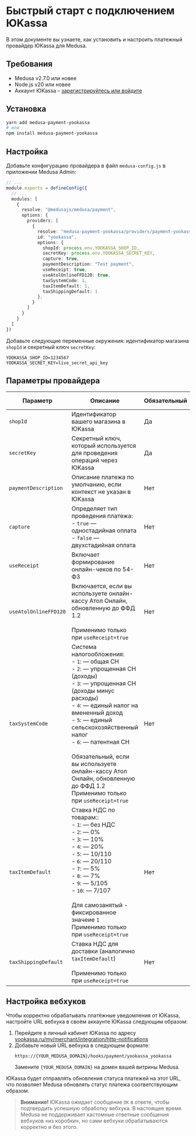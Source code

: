 # Быстрый старт с подключением ЮKassa

В этом документе вы узнаете, как установить и настроить платежный провайдер ЮKassa для Medusa.

## Требования

- Medusa v2.7.0 или новее
- Node.js v20 или новее
- Аккаунт ЮKassa – [зарегистрируйтесь или войдите](https://yookassa.ru/joinups/?source=ks)

## Установка

```bash
yarn add medusa-payment-yookassa
# или
npm install medusa-payment-yookassa
```

## Настройка

Добавьте конфигурацию провайдера в файл `medusa-config.js` в приложении Medusa Admin:

```ts
// ...
module.exports = defineConfig({
  // ...
  modules: [
    {
      resolve: "@medusajs/medusa/payment",
      options: {
        providers: [
          {
            resolve: "medusa-payment-yookassa/providers/payment-yookassa",
            id: "yookassa",
            options: {
              shopId: process.env.YOOKASSA_SHOP_ID,
              secretKey: process.env.YOOKASSA_SECRET_KEY,
              capture: true,
              paymentDescription: "Test payment",
              useReceipt: true,
              useAtolOnlineFFD120: true,
              taxSystemCode: 1,
              taxItemDefault: 1,
              taxShippingDefault: 1
            },
          }
        ]
      }
    }
  ]
})
```

Добавьте следующие переменные окружения: идентификатор магазина `shopId` и секретный ключ `secretKey`:

```text
YOOKASSA_SHOP_ID=1234567
YOOKASSA_SECRET_KEY=live_secret_api_key
```

## Параметры провайдера

| Параметр              | Описание                                                                                                                                                                                                                                                                                                                                                                                  | Обязательный | По умолчанию |
| --------------------- | ----------------------------------------------------------------------------------------------------------------------------------------------------------------------------------------------------------------------------------------------------------------------------------------------------------------------------------------------------------------------------------------- | ------------ | ------------ |
| `shopId`              | Идентификатор вашего магазина в ЮKassa                                                                                                                                                                                                                                                                                                                                                    | Да           | -            |
| `secretKey`           | Секретный ключ, который используется для проведения операций через ЮKassa                                                                                                                                                                                                                                                                                                                 | Да           | -            |
| `paymentDescription`  | Описание платежа по умолчанию, если контекст не указан в ЮKassa                                                                                                                                                                                                                                                                                                                         | Нет          | -            |
| `capture`             | Определяет тип проведения платежа:<br />- `true` — одностадийная оплата<br />- `false` — двухстадийная оплата                                                                                                                                                                                                                                                                                 | Нет          | `true`       |
| `useReceipt`          | Включает формирование онлайн-чеков по 54-ФЗ                                                                                                                                                                                                                                                                                                                                               | Нет          | `false`      |
| `useAtolOnlineFFD120` | Включается, если вы используете онлайн-кассу Атол Онлайн, обновленную до ФФД 1.2<br /><br />Применимо только при `useReceipt=true`                                                                                                                                                                                                                                                            | Нет          | `false`      |
| `taxSystemCode`       | Система налогообложения:<br />- `1`: — общая СН<br />- `2`: — упрощенная СН (доходы)<br />- `3`: — упрощенная СН (доходы минус расходы)<br />- `4`: — единый налог на вмененный доход<br />- `5`: — единый сельскохозяйственный налог<br />- `6`: — патентная СН<br /><br /> Обязательный, если вы используете онлайн-кассу Атол Онлайн, обновленную до ФФД 1.2<br />Применимо только при `useReceipt=true` | Нет          | -            |
| `taxItemDefault`      | Ставка НДС по товарам::<br />- `1`: — без НДС<br />- `2`: — 0%<br />- `3`: — 10%<br />- `4`: — 20%<br />- `5`: — 10/110<br />- `6`: — 20/110<br />- `7`: — 5%<br />- `8`: — 7%<br />- `9`: — 5/105<br />- `10`: — 7/107<br /><br />Для самозанятый - фиксированное значеие `1`<br />Применимо только при `useReceipt=true`                                                                                          | Нет          | -            |
| `taxShippingDefault`  | Ставка НДС для доставки (аналогично `taxItemDefault`) <br /><br />Применимо только при `useReceipt=true`                                                                                                                                                                                                                                                                                      | Нет          | -            |

## Настройка вебхуков

Чтобы корректно обрабатывать платёжные уведомления от ЮKassa, настройте URL вебхука в своём аккаунте ЮKassa следующим образом:

1. Перейдите в личный кабинет ЮKassa по адресу [yookassa.ru/my/merchant/integration/http-notifications](https://yookassa.ru/my/merchant/integration/http-notifications)
2. Добавьте новый URL вебхука в следующем формате:
    ```
    https://{YOUR_MEDUSA_DOMAIN}/hooks/payment/yookassa_yookassa
    ```
    Замените `{YOUR_MEDUSA_DOMAIN}` на домен вашей витрины Medusa.

ЮKassa будет отправлять обновления статуса платежей на этот URL, что позволяет Medusa обновлять статус платежа соответствующим образом.

> **Внимание!** ЮKassa ожидает сообщение `OK` в ответе, чтобы подтвердить успешную обработку вебхука. В настоящее время Medusa не поддерживает кастомные ответные сообщения вебхуков «из коробки», но сами вебхуки обрабатываются корректно и без этого.
